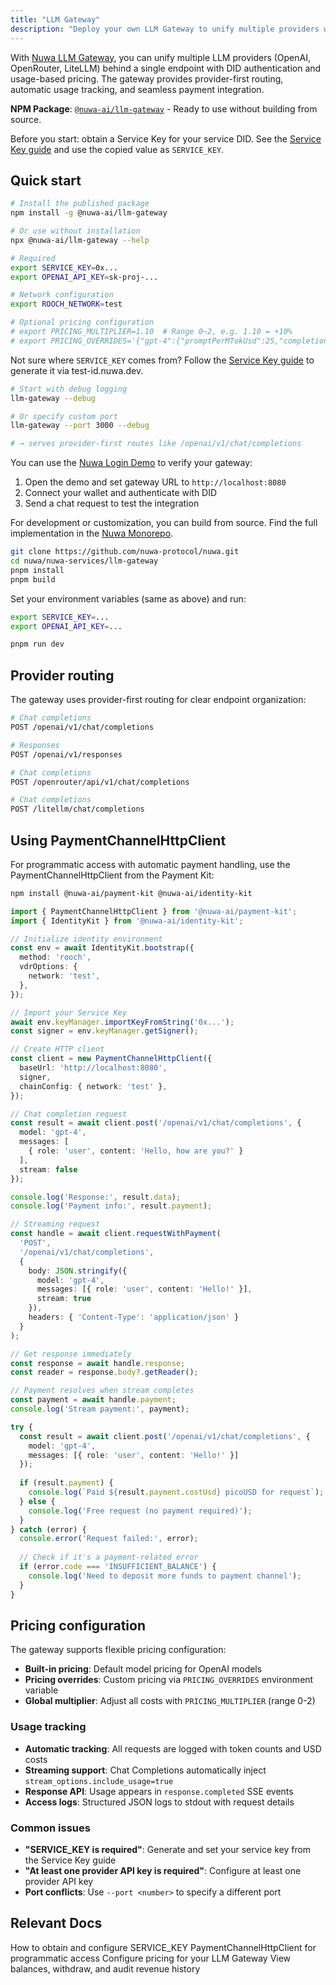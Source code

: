 ```yaml
---
title: "LLM Gateway"
description: "Deploy your own LLM Gateway to unify multiple providers with DID authentication and usage-based pricing"
---
```


With [Nuwa LLM Gateway](https://github.com/nuwa-protocol/nuwa/tree/main/nuwa-services/llm-gateway), you can unify multiple LLM providers (OpenAI, OpenRouter, LiteLLM) behind a single endpoint with DID authentication and usage-based pricing. The gateway provides provider-first routing, automatic usage tracking, and seamless payment integration.

**NPM Package**: [`@nuwa-ai/llm-gateway`](https://www.npmjs.com/package/@nuwa-ai/llm-gateway) - Ready to use without building from source.

<Note>
Before you start: obtain a Service Key for your service DID. See the
<a href="/build-caps/service-key">Service Key guide</a> and use the copied value as
<code>SERVICE_KEY</code>.
</Note>

## Quick start

<Tabs>
<Tab title="Using NPM Package (Recommended)">

<Steps>
<Step title="Install globally">

```bash
# Install the published package
npm install -g @nuwa-ai/llm-gateway

# Or use without installation
npx @nuwa-ai/llm-gateway --help
```

</Step>

<Step title="Set environment variables">

```bash
# Required
export SERVICE_KEY=0x...
export OPENAI_API_KEY=sk-proj-...

# Network configuration
export ROOCH_NETWORK=test

# Optional pricing configuration
# export PRICING_MULTIPLIER=1.10  # Range 0~2, e.g. 1.10 = +10%
# export PRICING_OVERRIDES='{"gpt-4":{"promptPerMTokUsd":25,"completionPerMTokUsd":50}}'
```

<Tip>
Not sure where <code>SERVICE_KEY</code> comes from? Follow the
<a href="/build-caps/service-key">Service Key guide</a> to generate it via test-id.nuwa.dev.
</Tip>

</Step>

<Step title="Run the gateway">

```bash
# Start with debug logging
llm-gateway --debug

# Or specify custom port
llm-gateway --port 3000 --debug

# → serves provider-first routes like /openai/v1/chat/completions
```

</Step>

<Step title="Verify the gateway">

You can use the [Nuwa Login Demo](https://nuwa-login-demo.pages.dev/) to verify your gateway:

1. Open the demo and set gateway URL to `http://localhost:8080`
2. Connect your wallet and authenticate with DID
3. Send a chat request to test the integration

</Step>
</Steps>

</Tab>

<Tab title="Build from Source">

<Steps>
<Step title="Clone and build">

For development or customization, you can build from source. 
Find the full implementation in the [Nuwa Monorepo](https://github.com/nuwa-protocol/nuwa/tree/main/nuwa-services/llm-gateway).

```bash
git clone https://github.com/nuwa-protocol/nuwa.git
cd nuwa/nuwa-services/llm-gateway
pnpm install
pnpm build
```
</Step>

<Step title="Set environment and run">

Set your environment variables (same as above) and run:

```bash
export SERVICE_KEY=...
export OPENAI_API_KEY=...

pnpm run dev
```

</Step>
</Steps>

</Tab>
</Tabs>

## Provider routing

The gateway uses provider-first routing for clear endpoint organization:

<Tabs>
<Tab title="OpenAI">

```bash
# Chat completions
POST /openai/v1/chat/completions

# Responses
POST /openai/v1/responses

```

</Tab>
<Tab title="OpenRouter">

```bash
# Chat completions
POST /openrouter/api/v1/chat/completions


```

</Tab>
<Tab title="LiteLLM">

```bash
# Chat completions
POST /litellm/chat/completions

```

</Tab>
</Tabs>

## Using PaymentChannelHttpClient

For programmatic access with automatic payment handling, use the PaymentChannelHttpClient from the Payment Kit:

<Tabs>
<Tab title="Installation & Setup">

```bash
npm install @nuwa-ai/payment-kit @nuwa-ai/identity-kit
```

```typescript
import { PaymentChannelHttpClient } from '@nuwa-ai/payment-kit';
import { IdentityKit } from '@nuwa-ai/identity-kit';

// Initialize identity environment
const env = await IdentityKit.bootstrap({
  method: 'rooch',
  vdrOptions: {
    network: 'test',
  },
});

// Import your Service Key
await env.keyManager.importKeyFromString('0x...');
const signer = env.keyManager.getSigner();

// Create HTTP client
const client = new PaymentChannelHttpClient({
  baseUrl: 'http://localhost:8080',
  signer,
  chainConfig: { network: 'test' },
});
```

</Tab>
<Tab title="Making Requests">

```typescript
// Chat completion request
const result = await client.post('/openai/v1/chat/completions', {
  model: 'gpt-4',
  messages: [
    { role: 'user', content: 'Hello, how are you?' }
  ],
  stream: false
});

console.log('Response:', result.data);
console.log('Payment info:', result.payment);

// Streaming request
const handle = await client.requestWithPayment(
  'POST', 
  '/openai/v1/chat/completions',
  {
    body: JSON.stringify({
      model: 'gpt-4',
      messages: [{ role: 'user', content: 'Hello!' }],
      stream: true
    }),
    headers: { 'Content-Type': 'application/json' }
  }
);

// Get response immediately
const response = await handle.response;
const reader = response.body?.getReader();

// Payment resolves when stream completes
const payment = await handle.payment;
console.log('Stream payment:', payment);
```

</Tab>
<Tab title="Error Handling">

```typescript
try {
  const result = await client.post('/openai/v1/chat/completions', {
    model: 'gpt-4',
    messages: [{ role: 'user', content: 'Hello!' }]
  });
  
  if (result.payment) {
    console.log(`Paid ${result.payment.costUsd} picoUSD for request`);
  } else {
    console.log('Free request (no payment required)');
  }
} catch (error) {
  console.error('Request failed:', error);
  
  // Check if it's a payment-related error
  if (error.code === 'INSUFFICIENT_BALANCE') {
    console.log('Need to deposit more funds to payment channel');
  }
}
```

</Tab>
</Tabs>

## Pricing configuration

The gateway supports flexible pricing configuration:

- **Built-in pricing**: Default model pricing for OpenAI models
- **Pricing overrides**: Custom pricing via `PRICING_OVERRIDES` environment variable
- **Global multiplier**: Adjust all costs with `PRICING_MULTIPLIER` (range 0-2)

### Usage tracking

- **Automatic tracking**: All requests are logged with token counts and USD costs
- **Streaming support**: Chat Completions automatically inject `stream_options.include_usage=true`
- **Response API**: Usage appears in `response.completed` SSE events
- **Access logs**: Structured JSON logs to stdout with request details

### Common issues

- **"SERVICE_KEY is required"**: Generate and set your service key from the Service Key guide
- **"At least one provider API key is required"**: Configure at least one provider API key
- **Port conflicts**: Use `--port <number>` to specify a different port


## Relevant Docs

<CardGroup cols={2}>
  <Card title="Service Key" icon="key" href="/build-caps/service-key">
    How to obtain and configure SERVICE_KEY
  </Card>
  <Card title="Payment Kit" icon="credit-card" href="/sdk/payment-kit">
    PaymentChannelHttpClient for programmatic access
  </Card>
  <Card title="Service Pricing" icon="dollar-sign" href="/build-caps/service-pricing">
    Configure pricing for your LLM Gateway
  </Card>
  <Card title="Revenue" icon="money-bill-wave" href="/build-caps/revenue">
    View balances, withdraw, and audit revenue history
  </Card>
</CardGroup>


